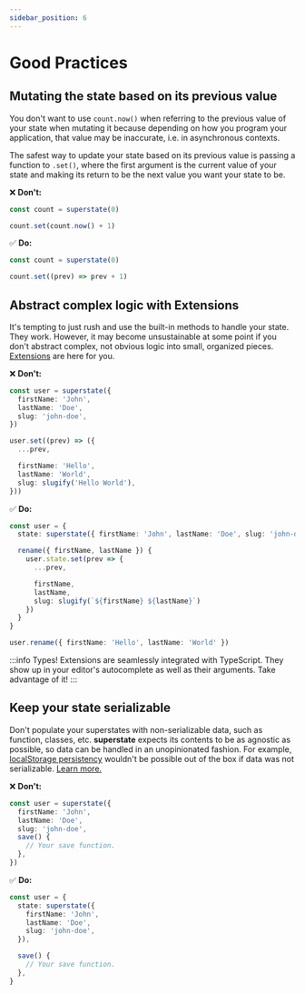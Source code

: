 ```yaml
---
sidebar_position: 6
---
```


# Good Practices

## Mutating the state based on its previous value

You don't want to use `count.now()` when referring to the previous value of your state when
mutating it because depending on how you program your application, that value may be inaccurate, i.e.
in asynchronous contexts.

The safest way to update your state based on its previous value is passing a function to `.set()`, where
the first argument is the current value of your state and making its return to be the next value you want
your state to be.

❌ **Don't:**

```typescript
const count = superstate(0)

count.set(count.now() + 1)
```

✅ **Do:**

```typescript
const count = superstate(0)

count.set((prev) => prev + 1)
```

## Abstract complex logic with Extensions

It's tempting to just rush and use the built-in methods to handle your state. They work. However, it may become unsustainable at some point if
you don't abstract complex, not obvious logic into small, organized pieces. [Extensions](/advanced/extensions) are here for you.

❌ **Don't:**

```typescript
const user = superstate({
  firstName: 'John',
  lastName: 'Doe',
  slug: 'john-doe',
})

user.set((prev) => ({
  ...prev,

  firstName: 'Hello',
  lastName: 'World',
  slug: slugify('Hello World'),
}))
```

✅ **Do:**

```typescript
const user = {
  state: superstate({ firstName: 'John', lastName: 'Doe', slug: 'john-doe' }),

  rename({ firstName, lastName }) {
    user.state.set(prev => {
      ...prev,

      firstName,
      lastName,
      slug: slugify(`${firstName} ${lastName}`)
    })
  }
}

user.rename({ firstName: 'Hello', lastName: 'World' })
```

:::info Types!
Extensions are seamlessly integrated with TypeScript. They show up in your editor's autocomplete as well as their arguments. Take advantage of it!
:::

## Keep your state serializable

Don't populate your superstates with non-serializable data, such as function, classes, etc.
**superstate** expects its contents to be as agnostic as possible, so data can be handled
in an unopinionated fashion. For example, [localStorage persistency](/advanced/local-storage) wouldn't be
possible out of the box if data was not serializable. [Learn more.](https://en.wikipedia.org/wiki/Serialization)

❌ **Don't:**

```ts {5-7}
const user = superstate({
  firstName: 'John',
  lastName: 'Doe',
  slug: 'john-doe',
  save() {
    // Your save function.
  },
})
```

✅ **Do:**

```ts {8-10}
const user = {
  state: superstate({
    firstName: 'John',
    lastName: 'Doe',
    slug: 'john-doe',
  }),

  save() {
    // Your save function.
  },
}
```
